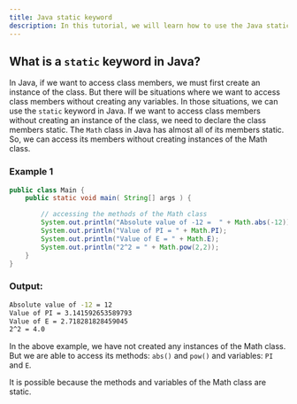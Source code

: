 ```yaml
---
title: Java static keyword
description: In this tutorial, we will learn how to use the Java static keyword.
---
```


## What is a `static` keyword in Java?

In Java, if we want to access class members, we must first create an instance of the class. But there will be situations where we want to access class members without creating any variables.
In those situations, we can use the `static` keyword in Java. If we want to access class members without creating an instance of the class, we need to declare the class members static.
The `Math` class in Java has almost all of its members static. So, we can access its members without creating instances of the Math class. 

### Example 1

```java
public class Main {
    public static void main( String[] args ) {

        // accessing the methods of the Math class
        System.out.println("Absolute value of -12 =  " + Math.abs(-12));
        System.out.println("Value of PI = " + Math.PI);
        System.out.println("Value of E = " + Math.E);
        System.out.println("2^2 = " + Math.pow(2,2));
    }
}
```
### Output:

```bash
Absolute value of -12 = 12
Value of PI = 3.141592653589793
Value of E = 2.718281828459045
2^2 = 4.0
```
In the above example, we have not created any instances of the Math class. But we are able to access its methods: `abs()` and `pow()` and variables: `PI` and `E`.

It is possible because the methods and variables of the Math class are static.
